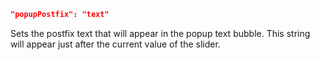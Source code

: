 ```json
"popupPostfix": "text"
```
Sets the postfix text that will appear in the popup text bubble. This string will appear just after the current value of the slider.
